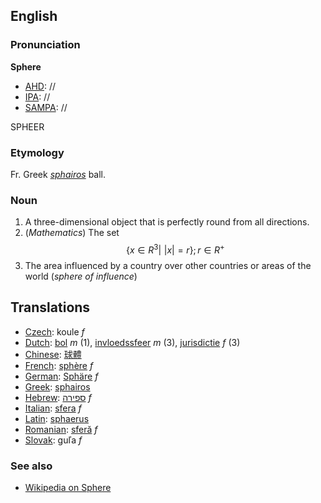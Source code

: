 ==English==
===Pronunciation===
'''Sphere'''
*[[AHD]]: //
*[[IPA]]: //
*[[SAMPA]]: //
SPHEER
===Etymology===

Fr. Greek ''[[sphairos]]'' ball.

===Noun===

#A three-dimensional object that is perfectly round from all directions.
#(''Mathematics'') The set:<math> \{x \in R^3|\,\, |x|=r \}; r \in R^+</math>
#The area influenced by a country over other countries or areas of the world  (''sphere of influence'')

==Translations==
*[[Czech]]: koule  ''f''
*[[Dutch]]: [[bol]] ''m'' (1), [[invloedssfeer]] ''m'' (3), [[jurisdictie]] ''f'' (3)
*[[Chinese]]: [[球體]]
*[[French]]: [[sphère]] ''f''
*[[German]]: [[Sphäre]] ''f''
*[[Greek]]: [[sphairos]]
*[[Hebrew]]: [[ספירה]] ''f''
*[[Italian]]: [[sfera]] ''f''
*[[Latin]]: [[sphaerus]]
*[[Romanian]]: [[sferă]] ''f''
*[[Slovak]]:  guľa  ''f''

===See also===
*[[wikipedia:en:Shpere|Wikipedia on Sphere]]